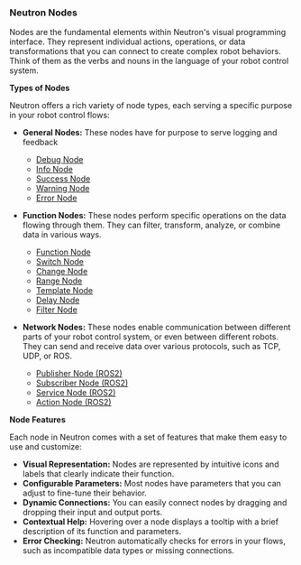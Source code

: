 ### Neutron Nodes

Nodes are the fundamental elements within Neutron's visual programming interface. They represent individual actions, operations, or data transformations that you can connect to create complex robot behaviors. Think of them as the verbs and nouns in the language of your robot control system.

**Types of Nodes**

Neutron offers a rich variety of node types, each serving a specific purpose in your robot control flows:

*   **General Nodes:** These nodes have for purpose to serve logging and feedback
    *   [Debug Node](https://neutron-robotics/docs/neutron-graph/nodes/debugNode)
    *   [Info Node](https://neutron-robotics/docs/neutron-graph/nodes/infoNode)
    *   [Success Node](https://neutron-robotics/docs/neutron-graph/nodes/successNode)
    *   [Warning Node](https://neutron-robotics/docs/neutron-graph/nodes/warningNode)
    *   [Error Node](https://neutron-robotics/docs/neutron-graph/nodes/errorNode)

*   **Function Nodes:** These nodes perform specific operations on the data flowing through them. They can filter, transform, analyze, or combine data in various ways.
    *   [Function Node](https://neutron-robotics/docs/neutron-graph/nodes/functionNode)
    *   [Switch Node](https://neutron-robotics/docs/neutron-graph/nodes/switchNode)
    *   [Change Node](https://neutron-robotics/docs/neutron-graph/nodes/changeNode)
    *   [Range Node](https://neutron-robotics/docs/neutron-graph/nodes/rangeNode)
    *   [Template Node](https://neutron-robotics/docs/neutron-graph/nodes/templateNode)
    *   [Delay Node](https://neutron-robotics/docs/neutron-graph/nodes/delayNode)
    *   [Filter Node](https://neutron-robotics/docs/neutron-graph/nodes/filterNode)
*   **Network Nodes:** These nodes enable communication between different parts of your robot control system, or even between different robots. They can send and receive data over various protocols, such as TCP, UDP, or ROS.
    *   [Publisher Node (ROS2)](https://neutron-robotics/docs/neutron-graph/nodes/publisherNode)
    *   [Subscriber Node (ROS2)](https://neutron-robotics/docs/neutron-graph/nodes/subscriberNode)
    *   [Service Node (ROS2)](https://neutron-robotics/docs/neutron-graph/nodes/serviceNode)
    *   [Action Node (ROS2)](https://neutron-robotics/docs/neutron-graph/nodes/actionNode)

**Node Features**

Each node in Neutron comes with a set of features that make them easy to use and customize:

*   **Visual Representation:** Nodes are represented by intuitive icons and labels that clearly indicate their function.
*   **Configurable Parameters:** Most nodes have parameters that you can adjust to fine-tune their behavior.
*   **Dynamic Connections:** You can easily connect nodes by dragging and dropping their input and output ports.
*   **Contextual Help:** Hovering over a node displays a tooltip with a brief description of its function and parameters.
*   **Error Checking:** Neutron automatically checks for errors in your flows, such as incompatible data types or missing connections.